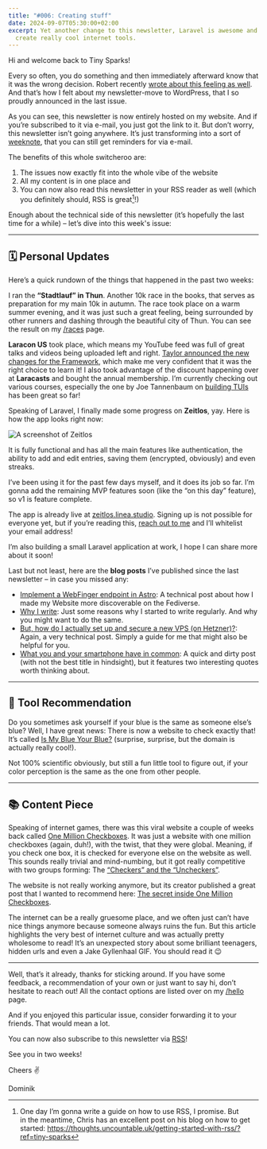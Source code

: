 ```yaml
---
title: "#006: Creating stuff"
date: 2024-09-07T05:30:00+02:00
excerpt: Yet another change to this newsletter, Laravel is awesome and people
  create really cool internet tools.
---
```


Hi and welcome back to Tiny Sparks!

Every so often, you do something and then immediately afterward know that it was the wrong decision. Robert recently [wrote about this feeling as well](https://birming.com/oops-did-again/?ref=tiny-sparks). And that’s how I felt about my newsletter-move to WordPress, that I so proudly announced in the last issue.

As you can see, this newsletter is now entirely hosted on my website. And if you’re subscribed to it via e-mail, you just got the link to it. But don’t worry, this newsletter isn’t going anywhere. It’s just transforming into a sort of [weeknote](https://tracydurnell.com/2024/07/30/using-personal-weeknotes-as-a-tool-for-attention/?ref=tiny-sparks), that you can still get reminders for via e-mail. 

The benefits of this whole switcheroo are:

1. The issues now exactly fit into the whole vibe of the website
2. All my content is in one place and
3. You can now also read this newsletter in your RSS reader as well (which you definitely should, RSS is great[^1]!)

Enough about the technical side of this newsletter (it’s hopefully the last time for a while) – let’s dive into this week's issue:

---

## 🗓️ Personal Updates

Here’s a quick rundown of the things that happened in the past two weeks:

I ran the **“Stadtlauf” in Thun**. Another 10k race in the books, that serves as preparation for my main 10k in autumn. The race took place on a warm summer evening, and it was just such a great feeling, being surrounded by other runners and dashing through the beautiful city of Thun. You can see the result on my [/races](https://dominikhofer.me/races?ref=tiny-sparks) page.

**Laracon US** took place, which means my YouTube feed was full of great talks and videos being uploaded left and right. [Taylor announced the new changes for the Framework](https://youtu.be/AwWepVU5uWM?ref=tiny-sparks), which make me very confident that it was the right choice to learn it! I also took advantage of the discount happening over at **Laracasts** and bought the annual membership. I’m currently checking out various courses, especially the one by Joe Tannenbaum on [building TUIs](https://laracasts.com/series/cli-experiments?ref=tiny-sparks) has been great so far!

Speaking of Laravel, I finally made some progress on **Zeitlos**, yay. Here is how the app looks right now:

![A screenshot of Zeitlos](../../assets/newsletter/006/zeitlos-2a8277d2f0.jpg)

It is fully functional and has all the main features like authentication, the ability to add and edit entries, saving them (encrypted, obviously) and even streaks.

I’ve been using it for the past few days myself, and it does its job so far. I’m gonna add the remaining MVP features soon (like the “on this day” feature), so v1 is feature complete.

The app is already live at [zeitlos.linea.studio](https://zeitlos.linea.studio?ref=tiny-sparks). Signing up is not possible for everyone yet, but if you’re reading this, [reach out to me](https://dominikhofer.me/hello?ref=tiny-sparks) and I’ll whitelist your email address!

I’m also building a small Laravel application at work, I hope I can share more about it soon!

Last but not least, here are the **blog posts** I’ve published since the last newsletter – in case you missed any:
- [Implement a WebFinger endpoint in Astro](https://dominikhofer.me/webfinger-astro?ref=tiny-sparks): A technical post about how I made my Website more discoverable on the Fediverse.
- [Why I write](https://dominikhofer.me/why-i-write?ref=tiny-sparks): Just some reasons why I started to write regularly. And why you might want to do the same.
- [But, how do I actually set up and secure a new VPS (on Hetzner)?](https://dominikhofer.me/setup-secure-vps?ref=tiny-sparks): Again, a very technical post. Simply a guide for me that might also be helpful for you.
- [What you and your smartphone have in common](https://dominikhofer.me/you-and-your-smartphone?ref=tiny-sparks): A quick and dirty post (with not the best title in hindsight), but it features two interesting quotes worth thinking about.

---

## 🔮 Tool Recommendation

Do you sometimes ask yourself if your blue is the same as someone else’s blue? Well, I have great news: There is now a website to check exactly that! It’s called [Is My Blue Your Blue?](https://ismy.blue/?ref=tiny-sparks) (surprise, surprise, but the domain is actually really cool!).

Not 100% scientific obviously, but still a fun little tool to figure out, if your color perception is the same as the one from other people.

---

## 📚 Content Piece

Speaking of internet games, there was this viral website a couple of weeks back called [One Million Checkboxes](https://onemillioncheckboxes.com/?ref=tiny-sparks). It was just a website with one million checkboxes (again, duh!), with the twist, that they were global. Meaning, if you check one box, it is checked for everyone else on the website as well. This sounds really trivial and mind-numbing, but it got really competitive with two groups forming: The [“Checkers” and the “Uncheckers”](https://www.nytimes.com/2024/07/03/style/one-million-checkboxes-game.html?ref=tiny-sparks).

The website is not really working anymore, but its creator published a great post that I wanted to recommend here: [The secret inside One Million Checkboxes](https://eieio.games/essays/the-secret-in-one-million-checkboxes/?ref=tiny-sparks).

The internet can be a really gruesome place, and we often just can’t have nice things anymore because someone always ruins the fun. But this article highlights the very best of internet culture and was actually pretty wholesome to read! It’s an unexpected story about some brilliant teenagers, hidden urls and even a Jake Gyllenhaal GIF. You should read it 😉

---

Well, that’s it already, thanks for sticking around. If you have some feedback, a recommendation of your own or just want to say hi, don’t hesitate to reach out! All the contact options are listed over on my [/hello](https://dominikhofer.me/hello?ref=tiny-sparks) page.

And if you enjoyed this particular issue, consider forwarding it to your friends. That would mean a lot.

You can now also subscribe to this newsletter via [RSS](https://dominikhofer.me/newsletter.xml?ref=tiny-sparks)!

See you in two weeks! 

Cheers ✌️

Dominik

[^1]:	One day I’m gonna write a guide on how to use RSS, I promise. But in the meantime, Chris has an excellent post on his blog on how to get started: https://thoughts.uncountable.uk/getting-started-with-rss/?ref=tiny-sparks
